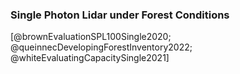
### Single Photon Lidar under Forest Conditions

[@brownEvaluationSPL100Single2020; @queinnecDevelopingForestInventory2022; @whiteEvaluatingCapacitySingle2021]

